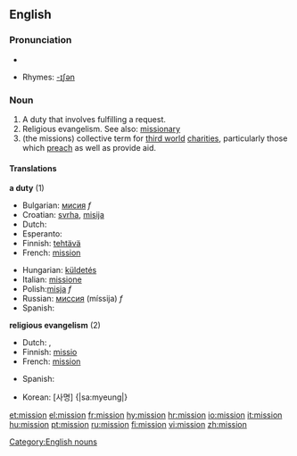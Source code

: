==English==

===Pronunciation===
*{{audio|en-us-mission.ogg|Audio (US)}}


*Rhymes: [[Rhymes:English:-ɪʃən|-ɪʃən]]

===Noun===
#A duty that involves fulfilling a request.
#Religious evangelism.  See also: [[missionary]]
#(the missions) collective term for [[third world]] [[charities]], particularly those which [[preach]] as well as provide aid.
====Translations====
'''a duty''' (1)
{{top}}
*Bulgarian: [[мисия]] ''f''
*Croatian: [[svrha]], [[misija]]
*Dutch: {{t|nl|missie|f}}
*Esperanto: {{t|eo|misio}}
*Finnish: [[tehtävä]]
*French: [[#French|mission]] {{f}}
{{mid}}
*Hungarian: [[küldetés]]
*Italian: [[missione]] {{f}}
*Polish:[[misja]] ''f''
*Russian: [[миссия]] (míssija) ''f''
*Spanish: {{t|es|misión|f}}
{{bottom}}

'''religious evangelism''' (2)
{{top}}
*Dutch: {{t|nl|missie|f}}, {{t|nl|zending|f}}
*Finnish: [[missio]]
*French: [[#French|mission]] {{f}}
{{mid}}
*Spanish: {{t|es|misión|f}}
{{bottom}}
*Korean: [사명] {|sa:myeung|}

[[Category:English nouns]]

[[et:mission]]
[[el:mission]]
[[fr:mission]]
[[hy:mission]]
[[hr:mission]]
[[io:mission]]
[[it:mission]]
[[hu:mission]]
[[pt:mission]]
[[ru:mission]]
[[fi:mission]]
[[vi:mission]]
[[zh:mission]]